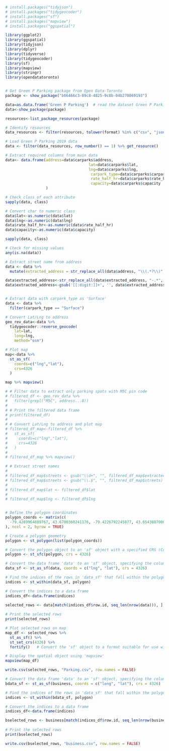 ```r
# install.packages("tidyjson") 
# install.packages("tidygeocoder")
# install.packages("sf")
# install.packages("mapview")
# install.packages("ggspatial")

library(ggplot2)
library(ggspatial)
library(tidyjson)
library(dplyr)
library(tidyverse)
library(tidygeocoder)
library(sf)
library(mapview)
library(stringr)
library(opendatatoronto)


# Get Green P Parking package from Open Data-Toronto
package <- show_package("b66466c3-69c8-4825-9c8b-04b270069193")

data=as.data.frame('Green P Parking')  # read the dataset Green P Parking in the package 
data<-show_package(package)

resources<-list_package_resources(package)

# Identify resources
data_resources <- filter(resources, tolower(format) %in% c("csv", "json"))

# Load Green P Parking 2019 data
data <- filter(data_resources, row_number() == 1) %>% get_resource()

# Extract required columns from main data
data<- data.frame(address=data$carparks$address,
                                     lat=data$carparks$lat,
                                     lng=data$carparks$lng,
                                      carpark_type=data$carparks$carpark_type_str,
                                      rate_half_hr=data$carparks$rate_half_hour,
                                      capacity=data$carparks$capacity
                  )

# Check class of each attribute
sapply(data, class) 

# Convert char to numeric class
data$lat<-as.numeric(data$lat)
data$lng<-as.numeric(data$lng)
data$rate_half_hr<-as.numeric(data$rate_half_hr)
data$capacity<-as.numeric(data$capacity)

sapply(data, class) 

# Check for missing values
any(is.na(data))

# Extract street name from address
data <- data %>%
  mutate(extracted_address = str_replace_all(data$address, "\\(.*?\\)",""))

data$extracted_address<-str_replace_all(data$extracted_address, "-.*", "")
data$extracted_address<-gsub('[[:digit:]]+', '', data$extracted_address)


# Extract data with carpark_type as 'Surface'
data <- data %>%
  filter(carpark_type == "Surface")

# Convert Lat/Lng to address
geo_rev_data<-data %>%
  tidygeocoder::reverse_geocode(
    lat=lat,
    long=lng,
    method="osm")

# Plot map
map<-data %>%
  st_as_sf(
    coords=c("lng","lat"),
    crs=4326
  )

map %>% mapview()

# # Filter data to extract only parking spots with M5C pin code
# filtered_df <- geo_rev_data %>%
#   filter(grepl("M5C", address...8))
# 
# # Print the filtered data frame
# print(filtered_df)
# 
# # Convert Lat/Lng to address and plot map
# filtered_df_map<-filtered_df %>%
#   st_as_sf(
#     coords=c("lng","lat"),
#     crs=4326
#   )
# 
# filtered_df_map %>% mapview()

# # Extract street names
# 
# filtered_df_map$streets <- gsub("\\d+", "", filtered_df_map$extracted_address) # Remove numbers # nolint # nolint
# filtered_df_map$streets <- gsub("\\.$", "", filtered_df_map$streets) # Remove trailing periods # nolint
# 
# filtered_df_map$lat <- filtered_df$lat
# 
# filtered_df_map$lng <- filtered_df$lng


# Define the polygon coordinates
polygon_coords <- matrix(c(
  -79.4289964889767, 43.6700360241176, -79.4226792245877, 43.6543887000655, -79.4000484228339, 43.657948514946, -79.4070875693025, 43.6748646586934,-79.4289964889767, 43.6700360241176  # Repeat first point to close the polygon exactly
), ncol = 2, byrow = TRUE)

# Create a polygon geometry
polygon <- st_polygon(list(polygon_coords))

# Convert the polygon object to an 'sf' object with a specified CRS (Coordinate Reference System)
polygon <- st_sfc(polygon, crs = 4326)

# Convert the data frame 'data' to an 'sf' object, specifying the columns containing longitude and latitude as coordinates, and set the CRS
data_sf <- st_as_sf(data, coords = c("lng", "lat"), crs = 4326)

# Find the indices of the rows in 'data_sf' that fall within the polygon
indices <- st_within(data_sf, polygon)

# Convert the indices to a data frame
indices_df<-data.frame(indices)

selected_rows <- data[match(indices_df$row.id, seq_len(nrow(data))), ]
  
# Print the selected rows
print(selected_rows) 

# Plot selected rows on map
map_df <- selected_rows %>%
  st_as_sf() %>%
  st_set_crs(4326) %>%
  fortify()   # Convert the 'sf' object to a format suitable for use with 'ggplot2'

# Display the spatial object using 'mapview'
mapview(map_df)

```

```r
write.csv(selected_rows, "Parking.csv", row.names = FALSE)
```

```r
# Convert the data frame 'data' to an 'sf' object, specifying the columns containing longitude and latitude as coordinates, and set the CRS
bdata_sf <- st_as_sf(business, coords = c("long", "lat"), crs = 4326)

# Find the indices of the rows in 'data_sf' that fall within the polygon
indices <- st_within(bdata_sf, polygon)

# Convert the indices to a data frame
indices_df<-data.frame(indices)

bselected_rows <- business[match(indices_df$row.id, seq_len(nrow(business))), ]
  
# Print the selected rows
print(bselected_rows) 

write.csv(bselected_rows, "business.csv", row.names = FALSE)

```